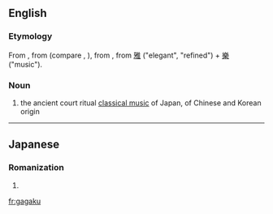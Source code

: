 ==English==
{{wikipedia}}

===Etymology===
From {{etyl|ja|en}} {{m|ja|雅楽|tr=gagaku}}, from {{etyl|ltc|en}} {{m|ltc|雅樂|tr=ngǽ-ngæwk||ancient ceremonial music}} (compare {{cog|cmn|雅乐|tr=yǎyuè}}, {{m|yue|雅樂|tr=ngaa<sup>5</sup>ngok<sup>6</sup>}}), from {{etyl|och|en}} {{m|och|雅樂|tr=*ŋˁraʔ-ŋˁrawk||"courtly, ceremonial music"}}, from [[雅]] ("elegant", "refined") + [[樂]] ("music").

===Noun===
{{en-noun|-}}

# the ancient court ritual [[classical music]] of Japan, of Chinese and Korean origin

----

==Japanese==

===Romanization===
{{ja-romaji}}

# {{ja-romanization of|ががく}}

[[fr:gagaku]]